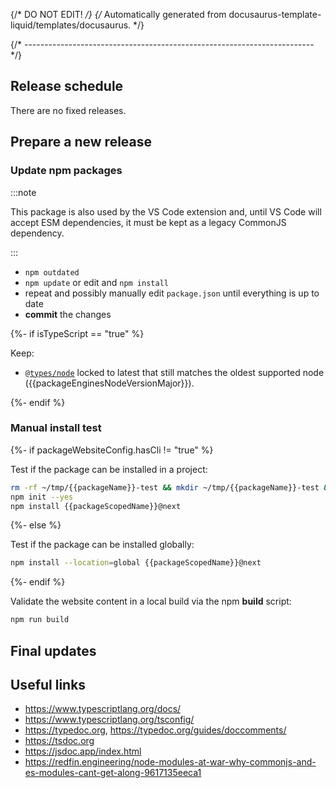 {/* DO NOT EDIT! */}
{/* Automatically generated from docusaurus-template-liquid/templates/docusaurus. */}





{/* ------------------------------------------------------------------------ */}

<CommonPrerequisites nodeVersion="{{packageEnginesNodeVersion}}" nodeVersionMajor="{{packageEnginesNodeVersionMajor}}"/>

<CommonGetProjectSources />

## Release schedule

There are no fixed releases.

## Prepare a new release

<CommonCheckGit />

### Update npm packages

:::note

This package is also used by the VS Code extension and, until VS Code will
accept ESM dependencies, it must be
kept as a legacy CommonJS dependency.

:::

- `npm outdated`
- `npm update` or edit and `npm install`
- repeat and possibly manually edit `package.json` until everything is
  up to date
- **commit** the changes

{%- if isTypeScript == "true" %}

Keep:

- [`@types/node`](https://www.npmjs.com/package/@types/node?activeTab=versions)
  locked to latest that still matches the oldest supported node ({{packageEnginesNodeVersionMajor}}).

{%- endif %}

<ProjectDependenciesDetails />

<CommonIncreaseVersion />

<CommonUpdateWebsiteConfig />

<CommonGenerateWebsiteCommons />

<CommonStartLocalWebServer />

<CommonFixOpenIssues />

<CommonUpdateChangelog />

<CommonPrepareRelease />

<CommonSetNewVersion />

<CommonCiTests />

<CommonPrepareNewBlogPost />

<CommonPublishRelease />

### Manual install test

{%- if packageWebsiteConfig.hasCli != "true" %}

Test if the package can be installed in a project:

```bash
rm -rf ~/tmp/{{packageName}}-test && mkdir ~/tmp/{{packageName}}-test && cd ~/tmp/{{packageName}}-test
npm init --yes
npm install {{packageScopedName}}@next
```

{%- else %}

Test if the package can be installed globally:

```bash
npm install --location=global {{packageScopedName}}@next
```

{%- endif %}

Validate the website content in a local build via the npm **build** script:

```sh
npm run build
```

<CommonPrepareWebsite />

<CommonBuildWebsiteLocally />

<CommonPublishWebsite />

## Final updates

<CommonUpdateMainBranch />

<CommonCloseOpenIssues />

<CommonCloseMilestone />

<CommonTagNpmLatest />

<CommonShareOnTwitter />

<CommonAnalytics />

## Useful links

- https://www.typescriptlang.org/docs/
- https://www.typescriptlang.org/tsconfig/
- https://typedoc.org, https://typedoc.org/guides/doccomments/
- https://tsdoc.org
- https://jsdoc.app/index.html
- https://redfin.engineering/node-modules-at-war-why-commonjs-and-es-modules-cant-get-along-9617135eeca1

<ProjectMore />
